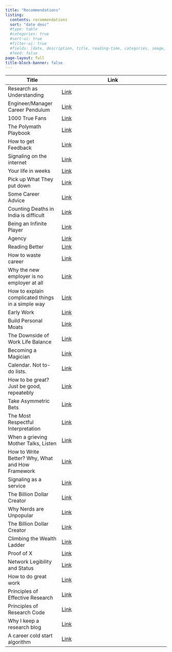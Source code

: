 ```yaml
---
title: "Recommendations"
listing:
  contents: recommendations
  sort: "date desc"
  #type: table
  #categories: true
  #sort-ui: true
  #filter-ui: true
  #fields: [date, description, title, reading-time, categories, image, Location, Venue]
  #feed: false
page-layout: full
title-block-banner: false
---
```


| Title                            | Link                                                              |
|----------------------------------|-------------------------------------------------------------------|
| Research as Understanding        | [Link](https://kanjun.me/writing/research-as-understanding)               |
| Engineer/Manager Career Pendulum | [Link](https://charity.wtf/2017/05/11/the-engineer-manager-pendulum)      |
| 1000 True Fans                   | [Link](https://kk.org/thetechnium/1000-true-fans/)                        |
| The Polymath Playbook            | [Link](https://salman.io/blog/polymath-playbook/)                         |
| How to get Feedback              | [Link](https://unchartedterritories.tomaspueyo.com/p/how-to-get-feedback) |
| Signaling on the internet        | [Link](https://eriktorenberg.substack.com/p/signaling-on-the-internet)    |
| Your life in weeks               | [Link](https://waitbutwhy.com/2014/05/life-weeks.html)                    |
| Pick up What They put down       | [Link](https://www.swyx.io/puwtpd)                     |
| Some Career Advice       | [Link](https://lethain.com/career-advice)                     |
| Counting Deaths in India is difficult  | [Link](https://www.hindustantimes.com/opinion/counting-deaths-in-india-is-difficult-101626273326958.html)                     |
| Being an Infinite Player  | [Link](https://sashachapin.substack.com/p/a-brief-practical-guide-to-being)                    |
| Agency  | [Link](https://map.simonsarris.com/p/the-most-precious-resource-is-agency)                    |
| Reading Better  | [Link](https://fs.blog/reading)                    |
| How to waste career  | [Link](https://apoorvagovind.substack.com/p/how-to-waste-your-career-one-comfortable)                    |
| Why the new employer is no employer at all  | [Link](https://junglegym.substack.com/p/new-employer-of-choice)                    |
| How to explain complicated things in a simple way  | [Link](https://www.exaltus.ca/blog/explain-complicated-things)                    |
| Early Work  | [Link](http://paulgraham.com/early.html)                    |
| Build Personal Moats | [Link](https://eriktorenberg.substack.com/p/build-personal-moats)                    |
| The Downside of Work Life Balance  | [Link](https://jamesclear.com/four-burners-theory)                    |
| Becoming a Magician  | [Link](https://autotranslucence.com/2018/03/30/becoming-a-magician)                    |
| Calendar. Not to-do lists.  | [Link](https://blog.usejournal.com/calendar-in-stead-of-to-do-lists-9ada86a512dd)                    |
| How to be great? Just be good, repeatebly  | [Link](https://blog.stephsmith.io/how-to-be-great)                    |
| Take Asymmetric Bets  | [Link](https://eriktorenberg.substack.com/p/take-asymmetric-bets)                    |
| The Most Respectful Interpretation  | [Link](https://fs.blog/most-respectful-interpretation)                    |
| When a grieving Mother Talks, Listen  | [Link](https://www.nytimes.com/2017/12/21/style/perinatal-death-stillbirth-childbirth.html)                    |
| How to Write Better? Why, What and How Framework  | [Link](https://eugeneyan.com/writing/writing-docs-why-what-how)                    |
| Signaling as a service  | [Link](https://julian.digital/2020/03/28/signaling-as-a-service)                    |
| The Billion Dollar Creator  | [Link](https://nathanbarry.com/billion)                    |
| Why Nerds are Unpopular  | [Link](http://www.paulgraham.com/nerds.html)                    |
| The Billion Dollar Creator  | [Link](https://nathanbarry.com/billion)                    |
| Climbing the Wealth Ladder  | [Link](https://ofdollarsanddata.com/climbing-the-wealth-ladder)                    |
| Proof of X  | [Link](https://julian.digital/2020/08/06/proof-of-x/)                    |
| Network Legibility and Status  | [Link](https://boundless.substack.com/p/network-legibility-and-status-125)                    |
| How to do great work  | [Link](www.paulgraham.com/greatwork.html)                    |
| Principles of Effective Research  | [Link](https://michaelnielsen.org/blog/principles-of-effective-research/)                    |
| Principles of Research Code  | [Link](https://www.theexclusive.org/2012/08/principles-of-research-code.html)                    |
| Why I keep a research blog  | [Link](https://gregorygundersen.com/blog/2020/01/12/why-research-blog/)                    |
| A career cold start algorithm  | [Link](https://boz.com/articles/career-cold-start)                    |
